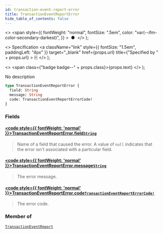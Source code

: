 ```yaml
---
id: transaction-event-report-error
title: TransactionEventReportError
hide_table_of_contents: false
---
```


  <>
    <span
      style={{
        fontWeight: "normal",
        fontSize: ".5em",
        color: "var(--ifm-color-secondary-darkest)",
      }}
    >
      &nbsp;●&nbsp;
    </span>
  </>
);

  <>
    Specification
    <a
      className="link"
      style={{ fontSize: "1.5em", paddingLeft: "4px" }}
      target="\_blank"
      href={props.url}
      title={"Specified by " + props.url}
    >
      ⎘
    </a>
  </>
);

  <>
    <span class={"badge badge--" + props.class}>{props.text}</span>
  </>
);

No description

```graphql
type TransactionEventReportError {
  field: String
  message: String
  code: TransactionEventReportErrorCode!
}
```

### Fields

#### [<code style={{ fontWeight: 'normal' }}>TransactionEventReportError.<b>field</b></code>](#)<Bullet />[`String`](../../api-reference/scalars/string) <Badge class="secondary" text="scalar"/>

> Name of a field that caused the error. A value of `null` indicates that the error isn't associated with a particular field.

#### [<code style={{ fontWeight: 'normal' }}>TransactionEventReportError.<b>message</b></code>](#)<Bullet />[`String`](../../api-reference/scalars/string) <Badge class="secondary" text="scalar"/>

> The error message.

#### [<code style={{ fontWeight: 'normal' }}>TransactionEventReportError.<b>code</b></code>](#)<Bullet />[`TransactionEventReportErrorCode!`](../../api-reference/enums/transaction-event-report-error-code) <Badge class="secondary" text="non-null"/> <Badge class="secondary" text="enum"/>

> The error code.

### Member of

[`TransactionEventReport`](../../api-reference/objects/transaction-event-report) <Badge class="secondary" text="object"/>
